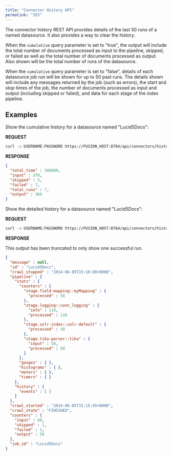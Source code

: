 ```yaml
---
title: "Connector History API"
permalink: "355"
---
```


The connector history REST API provides details of the last 50 runs of a named datasource. It also provides a way to clear the history.

When the `cumulative` query parameter is set to "true", the output will include the total number of documents processed as input to the pipeline, skipped, or failed as well as the total number of documents processed as output. Also shown will be the total number of runs of the datasource.

When the `cumulative` query parameter is set to "false", details of each datasource job run will be shown for up to 50 past runs. The details shown will include any messages returned by the job (such as errors), the start and stop times of the job, the number of documents processed as input and output (including skipped or failed), and data for each stage of the index pipeline.

## Examples

Show the cumulative history for a datasource named "Lucid5Docs":

**REQUEST**

```bash
curl -u USERNAME:PASSWORD https://FUSION_HOST:8764/api/connectors/history/Lucid5Docs?cumulative=true
```

**RESPONSE**

```json
{
  "total_time" : 160000,
  "input" : 378,
  "skipped" : 5,
  "failed" : 7,
  "total_runs" : 7,
  "output" : 366
}
```

Show the detailed history for a datasource named "Lucid5Docs":

**REQUEST**

```bash
curl -u USERNAME:PASSWORD https://FUSION_HOST:8764/api/connectors/history/Lucid5Docs
```

**RESPONSE**

This output has been truncated to only show one successful run.

```json
{
  "message" : null,
  "id" : "Lucid5Docs",
  "crawl_stopped" : "2014-06-05T15:16:08+0000",
  "pipeline" : {
    "stats" : {
      "counters" : {
        "stage.field-mapping::myMapping" : {
          "processed" : 58
        },
        "stage.logging::conn_logging" : {
          "info" : 116,
          "processed" : 116
        },
        "stage.solr-index::solr-default" : {
          "processed" : 58
        },
        "stage.tika-parser::tika" : {
          "input" : 58,
          "processed" : 58
        }
      },
      "gauges" : { },
      "histograms" : { },
      "meters" : { },
      "timers" : { }
    },
    "history" : {
      "events" : [ ]
    }
  },
  "crawl_started" : "2014-06-05T15:15:45+0000",
  "crawl_state" : "FINISHED",
  "counters" : {
    "input" : 60,
    "skipped" : 1,
    "failed" : 1,
    "output" : 58
  },
  "job_id" : "Lucid5Docs"
}
```
